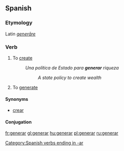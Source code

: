 ==Spanish==
===Etymology===
Latin ''[[generare|generāre]]''

===Verb===
{{es-verb-ar|stem=gener}}

# To [[create]]
#:''Una política de Estado para '''generar''' riqueza''
#::''A state policy to create wealth''
# To [[generate]]

====Synonyms====
*[[crear]]

====Conjugation====
{{es-conj-ar|gener}}

[[Category:Spanish verbs ending in -ar]]

[[fr:generar]]
[[gl:generar]]
[[hu:generar]]
[[pl:generar]]
[[ru:generar]]